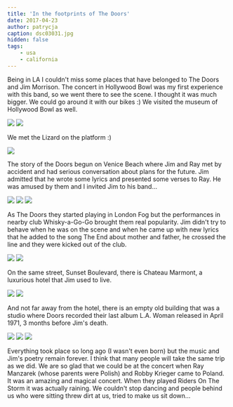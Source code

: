 ```yaml
---
title: 'In the footprints of The Doors'
date: 2017-04-23
author: patrycja
caption: dsc03031.jpg
hidden: false
tags: 
    - usa
    - california
---
```


Being in LA I couldn't miss some places that have belonged to The Doors and Jim Morrison.
The concert in Hollywood Bowl was my first experience with this band, so we went there to see the scene. I thought it was much bigger. We could go around it with our bikes :) We visited the museum of Hollywood Bowl as well.

<grid>

![](./dsc02994.jpg)
![](./dsc02999.jpg)

</grid>

We met the Lizard on the platform :)

![](./dsc03004.jpg)

The story of the Doors begun on Venice Beach where Jim and Ray met by accident and had serious conversation about plans for the future. Jim admitted that he wrote some lyrics and presented some verses to Ray. He was amused by them and I invited Jim to his band...

<grid>

![](./dsc03031.jpg)
![](./dsc03032.jpg)
![](./dsc03033.jpg)

</grid>

As The Doors they started playing in London Fog but the performances in nearby club Whisky-a-Go-Go brought them real popularity. Jim didn't try to behave when he was on the scene and when he came up with new lyrics that he added to the song The End about mother and father, he crossed the line and they were kicked out of the club. 

<grid>

![](./dsc03023.jpg)
![](./dsc03024.jpg)

</grid>

On the same street, Sunset Boulevard, there is Chateau Marmont, a luxurious hotel that Jim used to live. 

<grid>

![](./dsc03018.jpg)
![](./dsc03019.jpg)

</grid>

And not far away from the hotel, there is an empty old building that was a studio where Doors recorded their last album L.A. Woman released in April 1971, 3 months before Jim's death.

<grid>

![](./dsc03025.jpg)
![](./dsc03026.jpg)
![](./dsc03027.jpg)

</grid>

Everything took place so long ago (I wasn't even born) but the music and Jim's poetry remain forever. I think that many people will take the same trip as we did. We are so glad that we could be at the concert when Ray Manzarek (whose parents were Polish) and Robby Krieger came to Poland. It was an amazing and magical concert. When they played Riders On The Storm it was actually raining. We couldn't stop dancing and people behind us who were sitting threw dirt at us, tried to make us sit down... 
